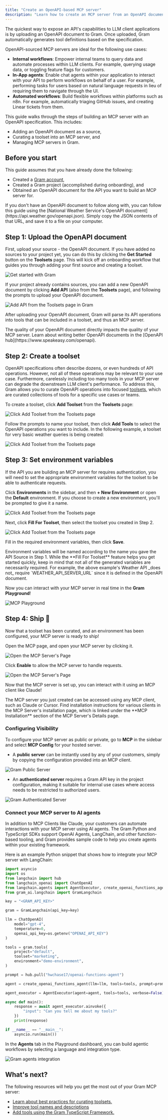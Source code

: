 ```yaml
---
title: "Create an OpenAPI-based MCP server"
description: "Learn how to create an MCP server from an OpenAPI document in Gram. Expose your API to LLM clients like Claude with automated tool generation and curation."
---
```



The quickest way to expose an API's capabilities to LLM client applications is
by uploading an OpenAPI document to Gram. Once uploaded, Gram automatically
generates tool definitions based on the specification.

OpenAPI-sourced MCP servers are ideal for the following use cases:

- **Internal workflows**: Empower internal teams to query data and automate
  processes within LLM clients. For example, querying usage data, or toggling
  feature flags for customers.
- **In-App agents**: Enable chat agents within your application to interact with
  your API to perform workflows on behalf of a user. For example, performing tasks
  for users based on natural language requests in lieu of requiring them to
  navigate through the UI.
- **Automated workflows**: Build flexible workflows within platforms such as n8n.
  For example, automatically triaging GitHub issues, and creating Linear tickets
  from them.

This guide walks through the steps of building an MCP server with an
OpenAPI specification. This includes:

- Adding an OpenAPI document as a source,
- Curating a toolset into an MCP server, and
- Managing MCP servers in Gram.

## Before you start

This guide assumes that you have already done the following:

- Created a [Gram account](https://app.getgram.ai),
- Created a Gram project (accomplished during onboarding), and
- Obtained an OpenAPI document for the API you want to build an MCP server for.

<Callout title="Note" type="info">
  If you don't have an OpenAPI document to follow along with, you can follow
  this guide using the [National Weather Service's OpenAPI
  document](https://api.weather.gov/openapi.json). Simply copy the JSON contents
  of that URL, and save it to a file on your computer.
</Callout>

## Step 1: Upload the OpenAPI document

First, upload your source - the OpenAPI document. If you have added no sources
to your project yet, you can do this by clicking the **Get Started** button on
the **Toolsets** page. This will kick off an onboarding workflow that guides you
through adding your first source and creating a toolset.

![Get started with Gram](/assets/docs/gram/img/gram-dashboard-get-started.png)

If your project already contains sources, you can add a new OpenAPI document by
clicking **Add API** (also from the **Toolsets** page), and following the
prompts to upload your OpenAPI document.

![Add API from the Toolsets page in Gram](/assets/docs/gram/img/guides/openapi-quickstart/gram-add-api.png)

After uploading your OpenAPI document, Gram will parse its API operations into
tools that can be included in a toolset, and thus an MCP server.

<Callout title="Note" type="info">
  The quality of your OpenAPI document directly impacts the quality of your MCP
  server. Learn about writing better OpenAPI documents in the [OpenAPI
  hub](https://www.speakeasy.com/openapi).
</Callout>

## Step 2: Create a toolset

OpenAPI specifications often describe dozens, or even hundreds of API
operations. However, not all of these operations may be relevant to your use
case. Furthermore, carelessly including too many tools in your MCP server can
degrade the downstream LLM client's performance. To address this, Gram allows
you to curate OpenAPI operations into focused
[toolsets](/docs/gram/concepts/toolsets), which are curated collections of tools
for a specific use cases or teams.

To create a toolset, click **Add Toolset** from the **Toolsets** page:

![Click Add Toolset from the Toolsets page](/assets/docs/gram/img/guides/openapi-quickstart/gram-add-toolset.png)

Follow the prompts to name your toolset, then click **Add Tools** to select the
OpenAPI operations you want to include. In the following example, a toolset for
very basic weather queries is being created:

![Click Add Toolset from the Toolsets page](/assets/docs/gram/img/guides/openapi-quickstart/gram-toolsets-pick-tools.gif)

## Step 3: Set environment variables

If the API you are building an MCP server for requires authentication, you will
need to set the appropriate environment variables for the toolset to be able to
authenticate requests.

Click **Environments** in the sidebar, and then **+ New Environment** or open
the **Default** environment. If you choose to create a new environment, you'll
be prompted to give it a name.

![Click Add Toolset from the Toolsets page](/assets/docs/gram/img/guides/openapi-quickstart/gam-click-new-enviroment.png)

Next, click **Fill For Toolset**, then select the toolset you created in Step 2.

![Click Add Toolset from the Toolsets page](/assets/docs/gram/img/guides/openapi-quickstart/gram-env-fill-for-toolset.gif)

Fill in the required environment variables, then click **Save**.

<Callout title="Note on Variable Names" type="info">
  Environment variables will be named according to the name you gave the API
  Source in Step 1.
</Callout>

<Callout title="Note on Required Environment Variables" type="info">
  While the **Fill For Toolset** feature helps you get started quickly, keep in
  mind that not all of the generated variables are necessarily required. For
  example, the above example's Weather API _does not_ require
  `WEATHER_API_SERVER_URL` since it is defined in the OpenAPI document.
</Callout>

Now you can interact with your MCP server in real time in the **Gram Playground**!

![MCP Playground](/assets/docs/gram/img/blog/the-easiest-way-to-host-mcp-servers/gram-playground.png)

## Step 4: Ship 🚢

Now that a toolset has been curated, and an environment has been configured,
your MCP server is ready to ship!

Open the MCP page, and open your MCP server by clicking it.

![Open the MCP Server's Page](/assets/docs/gram/img/guides/openapi-quickstart/gram-mcp-page-open-server.png)

Click **Enable** to allow the MCP server to handle requests.

![Open the MCP Server's Page](/assets/docs/gram/img/guides/openapi-quickstart/gram-mcp-enable-server.png)

Now that the MCP server is set up, you can interact with it using an MCP client
like Claude!

<Callout title="Installation" type="info">
  The MCP server you just created can be accessed using any MCP client, such as
  Claude or Cursor. Find installation instructions for various clients in the
  MCP Server's installation page, which is linked under the **MCP Installation**
  section of the MCP Server's Details page.
</Callout>

### Configuring Visibility

To configure your MCP server as public or private, go to **MCP** in the
sidebar and select **MCP Config** for your hosted server.

- A **public server** can be instantly used by any of your customers, simply by
  copying the configuration provided into an MCP client.

![Gram Public Server](/assets/docs/gram/img/blog/the-easiest-way-to-host-mcp-servers/gram-public-server.png)

- An **authenticated server** requires a Gram API key in the project
  configuration, making it suitable for internal use cases where access needs to
  be restricted to authorized users.

![Gram Authenticated Server](/assets/docs/gram/img/blog/the-easiest-way-to-host-mcp-servers/gram-authenticated-server.png)

### Connect your MCP server to AI agents

In addition to MCP Clients like Claude, your customers can automate interactions
with your MCP server using AI agents. The Gram Python and TypeScript SDKs
support OpenAI Agents, LangChain, and other function-based tooling, and Gram
provides sample code to help you create agents within your existing framework.

Here is an example Python snippet that shows how to integrate your MCP server
with LangChain:

```python
import asyncio
import os
from langchain import hub
from langchain_openai import ChatOpenAI
from langchain.agents import AgentExecutor, create_openai_functions_agent
from gram_ai.langchain import GramLangchain

key = "<GRAM_API_KEY>"

gram = GramLangchain(api_key=key)

llm = ChatOpenAI(
    model="gpt-4",
    temperature=0,
    openai_api_key=os.getenv("OPENAI_API_KEY")
)

tools = gram.tools(
    project="default",
    toolset="marketing",
    environment="demo-environment",
)

prompt = hub.pull("hwchase17/openai-functions-agent")

agent = create_openai_functions_agent(llm=llm, tools=tools, prompt=prompt)

agent_executor = AgentExecutor(agent=agent, tools=tools, verbose=False)

async def main():
    response = await agent_executor.ainvoke({
        "input": "Can you tell me about my tools?"
    })
    print(response)

if __name__ == "__main__":
    asyncio.run(main())
```

In the **Agents** tab in the Playground dashboard, you can build agentic
workflows by selecting a language and integration type.

![Gram agents integration](/assets/docs/gram/img/blog/the-easiest-way-to-host-mcp-servers/gram-agentic-workflow.png)

## What's next?

The following resources will help you get the most out of your Gram MCP server:

- [Learn about best practices for curating toolsets.](/docs/gram/build-mcp/advanced-tool-curation)
- [Improve tool names and descriptions](/docs/gram/concepts/tool-variations)
- [Add tools using the Gram TypeScript Framework.](/docs/gram/getting-started/framework)
